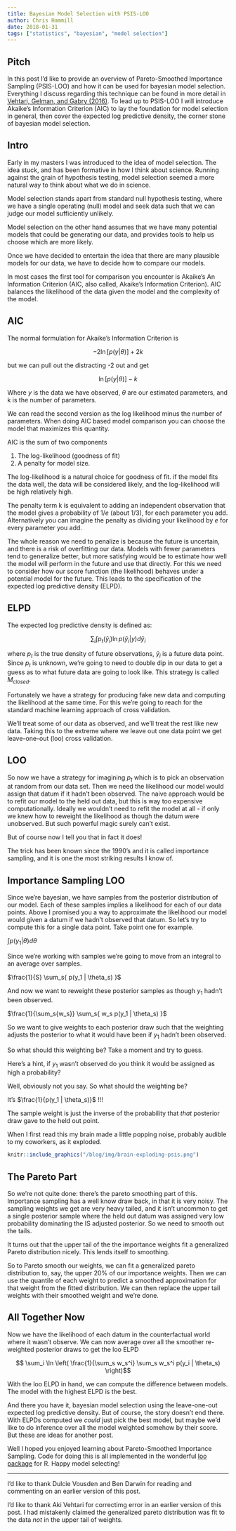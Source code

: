 ```yaml
---
title: Bayesian Model Selection with PSIS-LOO
author: Chris Hammill
date: 2018-01-31
tags: ["statistics", "bayesian", "model selection"]
---
```


## Pitch

In this post I'd like to provide an overview of
Pareto-Smoothed Importance Sampling (PSIS-LOO) and how
it can be used for bayesian model selection. Everything I 
discuss regarding this technique can be
found in more detail in 
[Vehtari, Gelman, and Gabry (2016)](https://arxiv.org/pdf/1507.04544.pdf).
To lead up to PSIS-LOO I will introduce Akaike's Information Criterion
(AIC) to lay the foundation for model selection in general, then
cover the expected log predictive density, the corner stone of
bayesian model selection. 

## Intro

Early in my masters I was introduced to the idea of model selection.
The idea stuck, and has been formative in how I think about science.
Running against the grain of hypothesis testing, model selection seemed 
a more  natural way to think about what we do in science. 

Model selection stands apart from standard null hypothesis testing, 
where we have a single operating (null) model and seek data such that 
we can judge our model sufficiently unlikely. 

Model selection on the other hand assumes that we have many potential
models that could be generating our data, and provides tools to 
help us choose which are more likely.

Once we have decided to entertain the idea that there are many
plausible models for our data, we have to decide how to compare
our models. 

In most cases the first tool for comparison you
encounter is Akaike's An Information Criterion (AIC, also called,
Akaike's Information Criterion). AIC balances the likelihood of
the data given the model and the complexity of the model.

## AIC

The normal formulation for Akaike's Information Criterion is

$$ -2\ln[{p(y | \theta)}] + 2k $$

but we can pull out the distracting -2 out and get

$$ \ln[{p(y | \theta)}] - k $$

Where $y$ is the data we have observed, $\theta$ are our
estimated parameters, and k is the number of parameters.

We can read the second version as the log likelihood minus the 
number of parameters. When doing AIC based model comparison
you can choose the model that maximizes this quantity.

AIC is the sum of two components

1. The log-likelihood (goodness of fit)
2. A penalty for model size.

The log-likelihood is a natural choice for goodness of fit.
if the model fits the data well, the data will be considered
likely, and the log-likelihood will be high relatively high. 

The penalty term k is equivalent to adding an independent
observation that the model gives a probability of $1/e$
(about 1/3), for each parameter you add. Alternatively you can
imagine the penalty as dividing your likelihood by $e$ for 
every parameter you add.

The whole reason we need to penalize is because the future
is uncertain, and there is a risk of overfitting our data.
Models with fewer parameters tend to generalize better, but
more satisfying would be to estimate how well the model
will perform in the future and use that directly. 
For this we need to consider how our score function
(the likelihood) behaves under a potential model for
the future. This leads to the specification of the
expected log predictive density (ELPD).

## ELPD

The expected log predictive density is defined as:

$$ \sum_i \int p_{t}(\tilde{y}_i) \ln{p(\tilde{y}_i | y)} d\tilde{y}_i $$

where $p_{t}$ is the true density of future observations,
$\tilde{y}_i$ is a future data point. Since $p_{t}$ is unknown, 
we're going to need to double
dip in our data to get a guess as to what future data are
going to look like. This strategy is called $\mathit{M}_{closed}$.

Fortunately we have a strategy for
producing fake new data and computing the likelihood
at the same time. For this we're going to reach for 
the standard machine learning approach of cross validation. 

We'll treat some
of our data as observed, and we'll treat the rest like
new data. Taking this to the extreme where we leave out
one data point we get leave-one-out (loo) cross validation.

## LOO

So now we have a strategy for imagining $p_{t}$ which
is to pick an observation at random from our data set.
Then we need the likelihood our model would assign that
datum if it hadn't been observed. The naive approach 
would be to refit our model to the held out data, but 
this is way too expensive computationally. Ideally we 
wouldn't need to refit the model
at all - if only we knew how to reweight the likelihood
as though the datum were unobserved. But such
powerful magic surely can't exist.

But of course now I tell you that in fact it does!

The trick has been known since the 1990's and it is
called importance sampling, and it is one the most
striking results I know of.

## Importance Sampling LOO

Since we're bayesian, we have samples from
the posterior distribution of our model. 
Each of these samples implies a likelihood for
each of our data points. Above I promised you a way 
to approximate the likelihood our model would given a datum
if we hadn't observed that datum. So let's try to compute this
for a single data point. Take point one for example.

$\int p(y_1 | \theta) d\theta$

Since we're working with samples we're going
to move from an integral to an average over
samples.

$\frac{1}{S} \sum_s{ p(y_1 | \theta_s) }$

And now we want to reweight these posterior samples
as though $y_1$ hadn't been observed.

$\frac{1}{\sum_s{w_s}} \sum_s{ w_s p(y_1 | \theta_s) }$

So we want to give weights to each posterior draw
such that the weighting adjusts the posterior
to what it would have been if $y_1$ hadn't been
observed.

So what should this weighting be? Take a moment
and try to guess.

Here's a hint, if $y_1$ wasn't observed do you think
it would be assigned as high a probability?

Well, obviously not you say. So what should the weighting
be?

It's $\frac{1}{p(y_1 | \theta_s)}$ !!!

The sample weight is just the inverse of the probability
that *that* posterior draw gave to the held out point.

When I first read this my brain made a little popping
noise, probably audible to my coworkers, as it exploded.


```r
knitr::include_graphics("/blog/img/brain-exploding-psis.png")
```

## The Pareto Part

So we're not quite done: there's the pareto smoothing
part of this. Importance sampling has a well know draw
back, in that it is very noisy. The sampling weights we
get are very heavy tailed, and it isn't uncommon to
get a single posterior sample where the held
out datum was assigned very low probability dominating the 
IS adjusted posterior. So we need to smooth out the tails.

It turns out that the upper tail of the the importance weights
fit a generalized Pareto distribution nicely. This lends itself
to smoothing.

So to Pareto smooth our weights, we can fit a generalized
pareto distribution to, say, the upper 20% of our importance 
weights. Then we can use the quantile of each weight to predict
a smoothed approximation for that weight from the fitted distribution.
We can then replace the upper tail weights with their smoothed weight 
and we're done.

## All Together Now

Now  we have the likelihood of each datum in the counterfactual
world where it wasn't observe. We can now average over
all the smoother re-weighted posterior draws to get the loo ELPD

$$ \sum_i \ln \left( \frac{1}{\sum_s w_s^i} \sum_s w_s^i p(y_i | \theta_s) \right)$$

With the loo ELPD in hand, we can compute the
difference between models. The model with the highest ELPD
is the best. 

And there you have it, bayesian model selection
using the leave-one-out expected log predictive density. But of
course, the story doesn't end there. With ELPDs computed 
we *could* just pick the best model, but maybe we'd like
to do inference over all the model weighted somehow by
their score. But these are ideas for another post.

Well I hoped you enjoyed learning about Pareto-Smoothed
Importance Sampling. Code for doing this is all implemented
in the wonderful [loo package](https://cran.r-project.org/web/packages/loo/index.html)
for R. Happy model selecting!

---

I'd like to thank Dulcie Vousden and Ben Darwin for reading
and commenting on an earlier version of this post.

I'd like to thank Aki Vehtari for correctimg error in
an earlier version of this post. I had mistakenly claimed the
generalized pareto distribution was fit to the data *not* in
the upper tail of weights.
